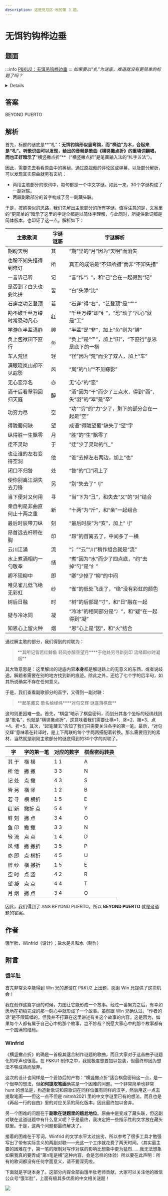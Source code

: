 ```yaml
---
description: 这是觅月区·秋的第 3 题。
---
```


# 无饵钓钩桦边垂

## 题面

:::info
[P&KU2：无饵吊钩桦边垂](https://pnku2.pkupuzzle.art/#/game/miyue/autumn_03)
:::
_如果要以“札”为谜底，难道就没有更简单的标题了吗？_

<details>

    <summary>点此展开歌词</summary>

    **原曲：《横竖撇点折》**

    **作曲：papaw泡泡**

    **重填词：饿半肚 Winfrid**

    **翻唱：起礼**

    **调教和混音：盐水是言和水**

    &#x20;

    期盼天明

    也盼不知失措得到修订

    一言诉己听

    是否到了白头也要比拼

    石穿之功艺登顶

    勘不破千丝万缕 时常恐动凡心

    学游鱼半辈清静

    负上包袱田下直行

    &#x20;

    车入荒径

    满眼晓岚山却不见踪影

    无心恋浮名

    酒干后看翠羽回归天庭

    功穷力尽

    得陇蜀何缺

    纵得胜一生飘零

    &#x20;

    起稿作谜润毫悠扬荡尘埃

    笔砚淋漓挥墨蒸腾化云彩

    藏木于林答案与此题面同入海

    玄机无垠纵言说犹留白

    歌中锁钥相扣非诗不易裁

    名垂千梦渺然引人复徘徊

    绘得一曲乾坤相形亦狭窄

    经年婵娟未改

    纬萧之人何在

    &#x20;

    迂不灵动

    也让谁的左右变得空洞

    闭口不归咎

    使你别离江湖失去刀锋

    当下便对又何用

    亲自判是非曲直 何止十两之重

    最后时辰带刀纵

    昂首远去杆秤在胸

    &#x20;

    云川江涌

    水上煮酒相约一勺敬奉

    卿不现柳中

    唯见雀儿低飞绝无彩虹

    树后日融

    疑与冷冰同

    知恩心上留火种

    &#x20;

    对错正误是非黑白终掩埋

    句读诗书恩怨悲欢生新苔

    交错思绪相织如网真相汇万脉

    辉光摇坠月悠悠空千载

    谜面幽微枝杈葳蕤皆杳蔼

    底色作幕时异事殊也难再

    落尽繁华惟余霜松与雪柏

    棋声敲碎冬霾

    盘空中有燕来

    &#x20;

    我且作谜以种栽

    春至 花开 众看官 自撷摘

</details>

## 答案

BEYOND PUERTO

## 解析

首先，标题的谜底是**“札”**：无饵钓钩形似竖弯钩，而“桦边”为木，合起来是“札”。听歌识曲可以发现，给出的音频是歌曲《横竖撇点折》的重填词翻唱，而也正好暗示了**“横竖撇点折”**（“横竖撇点折”是笔画输入法的“札字五法”）。

因此，需要先去看看原曲中的奥秘。通过[原视频](https://www.bilibili.com/video/av78977736/?p=1)的评论区或弹幕，以及部分[解析](https://www.bilibili.com/read/cv4468832)，可以发现其实原曲就另有玄机：

- 两段主歌部分的歌词中，每句都是一个中文字谜。如此一来，30个字谜构成了一副对联。
- 两段副歌部分的首字构成了另一副藏头联。

于是，按照类似的思路，我们先解出主歌部分的所有字谜。值得注意的是，文案里的“更简单的”暗示了这里的字谜全都是以简体字理解，与此同时，所提供歌词都是简体版本，也印证了这一点。解析如下：

| 主歌歌词                    | 字谜谜底 | 字谜解析                                               |
| --------------------------- | -------- | ------------------------------------------------------ |
| 期盼天明                    | 其       | “期”里的“月”因为“天明”而消失                           |
| 也盼不知失措得到修订        | 所       | 真正的成语是“不知所措”而非“不知失措”                   |
| 一言诉己听                  | 记       | “言”作“讠”，和“己”合在一起得到“记”                     |
| 是否到了白头也要比拼        | 皆       | “白”头添“比”                                           |
| 石穿之功艺登顶              | 若       | “石穿”得“右”，“艺登顶”是“艹”                           |
| 勘不破千丝万缕 时常恐动凡心 | 红       | “千丝万缕”即“纟”，“恐”动了“凡心”就是“工”               |
| 学游鱼半辈清静              | 鲱       | “半辈”是“非”，加上“鱼”则为“鲱”                         |
| 负上包袱田下直行            | 鱼       | “负上”是“⺈”，加上“田”，“下直行”意思是底下的一横       |
| 车入荒径                    | 轻       | “径”因为“荒”而少了双人，加上“车”                       |
| 满眼晓岚山却不见踪影        | 风       | “岚”的“山”“不见踪影”                                   |
| 无心恋浮名                  | 亦       | 无“心”的“恋”                                           |
| 酒干后看翠羽回归天庭        | 醉       | “酒”因为“干”而少了三点水，得到“酉”，失“羽”的“翠”是“卒” |
| 功穷力尽                    | 空       | “功”“穷”的“力”少了，剩下的部分合在一起是“空”           |
| 得陇蜀何缺                  | 望       | 成语“得陇望蜀”缺失了“望”字                             |
| 纵得胜一生飘零              | 月       | “胜”的“生”飘零了                                       |
| 迂不灵动                    | 于       | “迂”少了灵动的“辶”                                     |
| 也让谁的左右变得空洞        | 他       | “谁”去掉左右两边，加上“也”                             |
| 闭口不归咎                  | 处       | “咎”的“口”闭上了                                       |
| 使你别离江湖失去刀锋        | 另       | “别”失去了“刂”                                         |
| 当下便对又何用              | 寻       | “当”下为“彐”，和失去“又”的“对”结合                     |
| 亲自判是非曲直 何止十两之重 | 新       | “十两”为“斤”，和“亲”一起组合                           |
| 最后时辰带刀纵              | 刻       | “最后时辰”为“亥”，加上“刂”                             |
| 昂首远去杆秤在胸            | 印       | “昂”的首离去了，中间多了一横                           |
| 云川江涌                    | 流       | “氵”“云”“川”稍作组合就是“流”                           |
| 水上煮酒相约一勺敬奉        | 绪       | “煮”因为“水”而少了四点底，“约”去掉“勺”是“纟”           |
| 卿不现柳中                  | 即       | “卿”少掉了“柳”的中间                                   |
| 唯见雀儿低飞绝无彩虹        | 纱       | “雀”的低处飞走了，“绝”没有彩虹的颜色                   |
| 树后日融                    | 时       | “树”的后部是“寸”，和“日”融在一起                       |
| 疑与冷冰同                  | 凝       | “冷冰”的相同部分是“冫”，和“疑”在一起得到“凝”           |
| 知恩心上留火种              | 烟       | “恩”心上是“因”，和“火”结合                             |

通过解主歌的部分，我们得到的对联为：

> **其所记皆若红鲱鱼 轻风亦醉空望月\*\***于他处另寻新刻印 流绪即纱时凝烟\*\*

其大致意思是：这里解出的谜底内容**本身**都是解谜路上的无意义的东西，或者说歧途。解题者需要在别的地方找到新的痕迹。除此之外，还给了七个字的后半句，如其所说确实不存在任何意义。

于是，我们查看副歌部分的首字，又得到一副对联：

> **起笔藏玄 歌名绘经纬\*\***对句交辉 谜底落棋盘\*\*

这句则更困难一些。首先，“棋盘”暗示了棋盘密码，而划分其各个坐标的经纬线则是“歌名”，也就是“横竖撇点折”，这意味着我们需要让横=1、竖=2、撇=3、点=4、折=5。其次，“起笔藏玄”告知了我们只需要关注各字的第一笔。最后，“对句交辉”意味着在转译时，是上下两联的每个字两两搭配着转换。那么需要用到的素材，当然就是刚刚主歌部分的谜底得到的30个字的对联了。

| 字    | 字的第一笔 | 对应的数字 | 棋盘密码转换 |
| ----- | ---------- | ---------- | ------------ |
| 其 于 | 横 横      | 1 1        | A            |
| 所 他 | 撇 撇      | 3 3        | N            |
| 记 处 | 点 撇      | 4 3        | S            |
| 皆 另 | 横 竖      | 1 2        | B            |
| 若 寻 | 横 横折    | 1 5        | E            |
| 红 新 | 撇折 点    | 5 4        | Y            |
| 鲱 刻 | 撇 点      | 3 4        | O            |
| 鱼 印 | 撇 撇      | 3 3        | N            |
| 轻 流 | 点 点      | 1 4        | D            |
| 风 绪 | 撇 撇折    | 3 5        | P            |
| 亦 即 | 点 横折    | 4 5        | U            |
| 醉 纱 | 横 撇折    | 1 5        | E            |
| 空 时 | 点 竖      | 4 2        | R            |
| 望 凝 | 点 点      | 4 4        | T            |
| 月 烟 | 撇 点      | 3 4        | O            |

因此，我们得到了 ANS BEYOND PUERTO。所以 **BEYOND PUERTO** 就是这道题的答案。

## 作者

饿半肚、Winfrid（设计）；盐水是言和水（制作）

## 附言

### 饿半肚

首先非常荣幸能得到 Win 兄的邀请在 P&KU2 上出题，感谢 Win 兄提供了这次机会！

我在创作这篇字谜的时候，力图让它能形成一个故事。经过一番努力之后，有幸如愿地在初稿完成的那一刻心中就形成了一个故事。虽然跟 Win 兄确认过，“作者的话”是不限篇幅的，但我并不打算在这里讲述有关这个故事的内容。这是因为，如果每个人都有属于自己心中的那个故事，岂不妙哉？祝愿大家心中的那个故事都有一个圆满的结局。

### Winfrid

《横竖撇点折》的确是一首极其适合制作谜题的歌曲，而且大家对于这首曲子谜题化的呼声也很高。在 P&KU1 制作之中，我就极度想要加以包装，但最终却因为想法不够成熟而放弃。

这次的设计也同样是一个妥协后的产物：“横竖撇点折”适合棋盘密码这一点，是一个很早的想法，但**如何提取笔画**确实是一个困难的问题。一个非常简单也非常 hunt 的想法是，构造新歌词和原歌词在同样位置有同样的汉字，然后用这一点去提取笔画——但这一点不但是 mitmh2021 里的中文字谜里已有的想法，而且也是《再起一行的自由》里的对应关系的简化版本。因此最终加以舍弃。

另一个困难的问题在于**副歌在谜题里的尴尬地位**。原曲中是变成了藏头联，但这副对联在这道谜题中有什么意义呢？于是最终，我决定把一些指示性的文字放在藏头联里。于是，这两个问题都最终解决了。

接着的困难在于写词。Winfrid 的文学水平太过拙劣，所以参考了很多工具才勉强写出了带有实际含义的两副对联——光这一个工序就花费了两天时间。（其实最主要的困难在于，第一笔的限制对写作对联的影响比想象中更为猛烈……我无法想象如果我真的要弄成“第n笔是横”这种内容，会是怎样的体验）所以要在此声明：所有的歌词都没有任何字面意义，请不要深究啦。

下面就是字谜本身了。这部分内容全部由饿半肚老师贡献，大家可以关注他的微信公众号“饿半肚”，上面有极其多优质的中文相关谜题！

![](./10-wu-er-diao-gou-hua-bian-chui.assets/image_1.webp)
